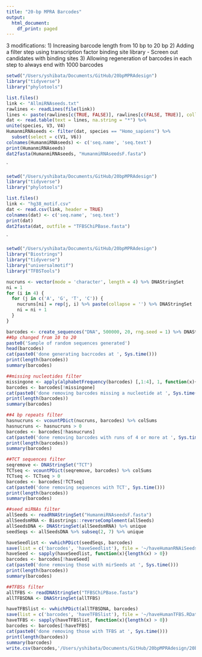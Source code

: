 ```yaml
---
title: "20-bp MPRA Barcodes"
output:
  html_document:
    df_print: paged
---
```


3 modifications:
  1) Increasing barcode length from 10 bp to 20 bp
  2) Adding a filter step using transcription factor binding site library
      - Screen out candidates with binding sites
  3) Allowing regeneration of barcodes in each step to always end with 1000 barcodes

```r
setwd("/Users/yshibata/Documents/GitHub/20bpMPRAdesign")
library("tidyverse")
library("phylotools")

list.files()
link <- "AllmiRNAseeds.txt"
rawlines <- readLines(file(link))
lines <- paste(rawlines[c(TRUE, FALSE)], rawlines[c(FALSE, TRUE)], collapse = "\n")
dat <- read.table(text = lines, na.string = "*") %>%
unite(species, V3, V4)
HumanmiRNAseeds <- filter(dat, species == "Homo_sapiens") %>%
  subset(select = c(V1, V6))
colnames(HumanmiRNAseeds) <- c('seq.name', 'seq.text')
print(HumanmiRNAseeds)
dat2fasta(HumanmiRNAseeds, "HumanmiRNAseedsF.fasta")
```

`

```r
setwd("/Users/yshibata/Documents/GitHub/20bpMPRAdesign")
library("tidyverse")
library("phylotools")

list.files()
link <- "hg38_motif.csv"
dat <- read.csv(link, header = TRUE)
colnames(dat) <- c('seq.name', 'seq.text')
print(dat)
dat2fasta(dat, outfile = "TFBSChiPBase.fasta")
```

`

```r
setwd("/Users/yshibata/Documents/GitHub/20bpMPRAdesign")
library("Biostrings")
library("tidyverse")
library("universalmotif")
library("TFBSTools")

nucruns <- vector(mode = 'character', length = 4) %>% DNAStringSet
ni = 1
for (i in 4) {
  for (j in c('A', 'G', 'T', 'C')) {
    nucruns[ni] = rep(j, i) %>% paste(collapse = '') %>% DNAStringSet
    ni = ni + 1
  }
}

barcodes <- create_sequences("DNA", 500000, 20, rng.seed = 1) %>% DNAStringSet
##bp changed from 10 to 20
paste0('Sample of random sequences generated')
head(barcodes)
cat(paste0('done generating bacrcodes at ', Sys.time()))
print(length(barcodes))
summary(barcodes)

##missing nucleotides filter
missingone <- apply(alphabetFrequency(barcodes) [,1:4], 1, function(x){any(x == 0)})
barcodes <- barcodes[!missingone]
cat(paste0('done removing barcodes missing a nucleotide at ', Sys.time()))
print(length(barcodes))
summary(barcodes)

##4 bp repeats filter
hasnucruns <- vcountPDict(nucruns, barcodes) %>% colSums
hasnucruns <- hasnucruns > 0
barcodes <- barcodes[!hasnucruns]
cat(paste0('done removing barcodes with runs of 4 or more at ', Sys.time()))
print(length(barcodes))
summary(barcodes)

##TCT sequences filter
seqremove <- DNAStringSet("TCT")
TCTseq <- vcountPDict(seqremove, barcodes) %>% colSums
TCTseq <- TCTseq > 0
barcodes <- barcodes[!TCTseq]
cat(paste0('done removing sequences with TCT', Sys.time()))
print(length(barcodes))
summary(barcodes)

##seed miRNAs filter
allSeeds <- readRNAStringSet("HumanmiRNAseedsF.fasta")
allSeedsmRNA <- Biostrings::reverseComplement(allSeeds)
allSeedsDNA <- DNAStringSet(allSeedsmRNA) %>% unique
seedSeqs <- allSeedsDNA %>% subseq(2, 7) %>% unique

haveSeedlist <- vwhichPDict(seedSeqs, barcodes)
save(list = c('barcodes', 'haveSeedlist'), file = '~/haveHumanRNAiSeeds.RData')
haveSeed <- sapply(haveSeedlist, function(x){length(x) > 0})
barcodes <- barcodes[!haveSeed]
cat(paste0('done removing those with mirSeeds at ', Sys.time()))
print(length(barcodes))
summary(barcodes)

##TFBSs filter
allTFBS <- readDNAStringSet("TFBSChiPBase.fasta")
allTFBSDNA <- DNAStringSet(allTFBS)

haveTFBSlist <- vwhichPDict(allTFBSDNA, barcodes)
save(list = c('barcodes', 'haveTFBSlist'), file = '~/haveHumanTFBS.RData')
haveTFBS <- sapply(haveTFBSlist, function(x){length(x) > 0})
barcodes <- barcodes[!haveTFBS]
cat(paste0('done removing those with TFBS at ', Sys.time()))
print(length(barcodes))
summary(barcodes)
write.csv(barcodes,'/Users/yshibata/Documents/GitHub/20bpMPRAdesign/20bpbarcodes.csv')

```


